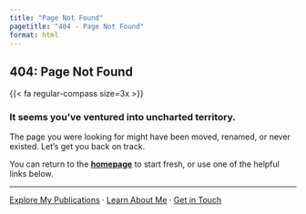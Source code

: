 ```yaml
---
title: "Page Not Found"
pagetitle: "404 - Page Not Found"
format: html
---
```


::: {.text-center .mt-5 .mb-5}

# 404: Page Not Found

{{< fa regular-compass size=3x >}}

### It seems you've ventured into uncharted territory.

The page you were looking for might have been moved, renamed, or never existed. Let's get you back on track.

You can return to the **[homepage](index.qmd)** to start fresh, or use one of the helpful links below.

---

[Explore My Publications](publication/index.qmd) &middot; [Learn About Me](about/index.qmd) &middot; [Get in Touch](contact.qmd)

:::